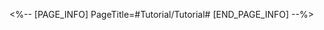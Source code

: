 <%-- [PAGE_INFO]
PageTitle=#Tutorial/Tutorial#
[END_PAGE_INFO] --%>
{{Tutorial
|sort      = 817501
|title     = Tutorial
|subtitle  = 
|type      = 
|about     = 
|image1    = Tutorial Tutorial 1.png{{subst:void|<!--$UPLOAD:<<SpriteOutput/TutorialPic/TutorialPage_817501.png>-<Tutorial Tutorial 1.png>-<Tutorial Files>>-->}}
|text1     = In this event, you can control the designated character as a {{Color|h|nobold=1|Magician}} and fight alongside {{Color|h|nobold=1|Litter Pony}}.<br />{{Color|h|nobold=1|Attention}}: You can only use the {{Color|h|nobold=1|designated magical teammates}} to fight in each stage.
|image2    = Tutorial Tutorial 2.png{{subst:void|<!--$UPLOAD:<<SpriteOutput/TutorialPic/TutorialPage_817502.png>-<Tutorial Tutorial 2.png>-<Tutorial Files>>-->}}
|text2     = Characters acting as the Magician will see their {{Color|h|nobold=1|Skill}} and {{Color|h|nobold=1|Ultimate}} gain {{Color|h|nobold=1|new combat effects}}, letting them command Litter Pony in battle.
|image3    = Tutorial Tutorial 3.png{{subst:void|<!--$UPLOAD:<<SpriteOutput/TutorialPic/TutorialPage_817503.png>-<Tutorial Tutorial 3.png>-<Tutorial Files>>-->}}
|text3     = In each stage, {{Color|h|nobold=1|Litter Pony}} has a different set of combat mechanics. Coordinate with the Magician and the magical teammates to bring a completely new combat gameplay.
|image4    = Tutorial Tutorial 4.png{{subst:void|<!--$UPLOAD:<<SpriteOutput/TutorialPic/TutorialPage_817504.png>-<Tutorial Tutorial 4.png>-<Tutorial Files>>-->}}
|text4     = Litter Pony will {{Color|h|nobold=1|inherit}} the Magician's certain stat values and {{Color|h|nobold=1|buff effects}}.<br />When Litter Pony attacks an enemy or is attacked by an enemy, {{Color|h|nobold=1|regenerates Energy}} for the Magician.
}}